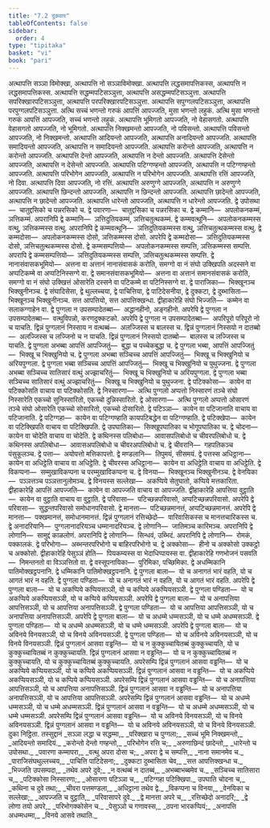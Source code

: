 ```yaml
---
title: "7.2 दुकवार"
tableOfContents: false
sidebar:
  order: 4
type: "tipitaka"
basket: "vi"
book: "pari"
---
```



<DynamicBreadcrumb />

<Division number="322" book="pari">

<Paragraph number="1446" book="pari">
अत्थापत्ति सञ्ञा विमोक्खा, अत्थापत्ति नो सञ्ञाविमोक्खा. अत्थापत्ति लद्धसमापत्तिकस्स, अत्थापत्ति न लद्धसमापत्तिकस्स. अत्थापत्ति सद्धम्मपटिसञ्ञुत्ता, अत्थापत्ति असद्धम्मपटिसञ्ञुत्ता. अत्थापत्ति सपरिक्खारपटिसञ्ञुत्ता, अत्थापत्ति परपरिक्खारपटिसञ्ञुत्ता. अत्थापत्ति सपुग्गलपटिसञ्ञुत्ता, अत्थापत्ति परपुग्गलपटिसञ्ञुत्ता. अत्थि सच्चं भणन्तो गरुकं आपत्तिं आपज्जति, मुसा भणन्तो लहुकं. अत्थि मुसा भणन्तो गरुकं आपत्तिं आपज्जति, सच्चं भणन्तो लहुकं. अत्थापत्ति भूमिगतो आपज्जति, नो वेहासगतो. अत्थापत्ति वेहासगतो आपज्जति, नो भूमिगतो. अत्थापत्ति निक्खमन्तो आपज्जति, नो पविसन्तो. अत्थापत्ति पविसन्तो आपज्जति, नो निक्खमन्तो. अत्थापत्ति आदियन्तो आपज्जति, अत्थापत्ति अनादियन्तो आपज्जति. अत्थापत्ति समादियन्तो आपज्जति, अत्थापत्ति न समादियन्तो आपज्जति. अत्थापत्ति करोन्तो आपज्जति, अत्थापत्ति न करोन्तो आपज्जति. अत्थापत्ति देन्तो आपज्जति, अत्थापत्ति न देन्तो आपज्जति. अत्थापत्ति देसेन्तो आपज्जति, अत्थापत्ति न देसेन्तो आपज्जति. अत्थापत्ति पटिग्गण्हन्तो आपज्जति, अत्थापत्ति न पटिग्गण्हन्तो आपज्जति. अत्थापत्ति परिभोगेन आपज्जति, अत्थापत्ति न परिभोगेन आपज्जति. अत्थापत्ति रत्तिं आपज्जति, नो दिवा. अत्थापत्ति दिवा आपज्जति, नो रत्तिं. अत्थापत्ति अरुणुग्गे आपज्जति, अत्थापत्ति न अरुणुग्गे आपज्जति. अत्थापत्ति छिन्दन्तो आपज्जति, अत्थापत्ति न छिन्दन्तो आपज्जति. अत्थापत्ति छादेन्तो आपज्जति, अत्थापत्ति न छादेन्तो आपज्जति. अत्थापत्ति धारेन्तो आपज्जति, अत्थापत्ति न धारेन्तो आपज्जति.
</Paragraph>

<Paragraph number="1447" book="pari">
द्वे उपोसथा—  चातुद्दसिको च पन्नरसिको च. द्वे पवारणा—  चातुद्दसिका च पन्नरसिका च. द्वे कम्मानि—  अपलोकनकम्मं, ञत्तिकम्मं. अपरानिपि द्वे कम्मानि—  ञत्तिदुतियकम्मं, ञत्तिचतुत्थकम्मं. द्वे कम्मवत्थूनि—  अपलोकनकम्मस्स वत्थु, ञत्तिकम्मस्स वत्थु. अपरानिपि द्वे कम्मवत्थूनि—  ञत्तिदुतियकम्मस्स वत्थु, ञत्तिचतुत्थकम्मस्स वत्थु. द्वे कम्मदोसा—  अपलोकनकम्मस्स दोसो, ञत्तिकम्मस्स दोसो. अपरेपि द्वे कम्मदोसा—  ञत्तिदुतियकम्मस्स दोसो, ञत्तिचतुत्थकम्मस्स दोसो. द्वे कम्मसम्पत्तियो—  अपलोकनकम्मस्स सम्पत्ति, ञत्तिकम्मस्स सम्पत्ति. अपरापि द्वे कम्मसम्पत्तियो—  ञत्तिदुतियकम्मस्स सम्पत्ति, ञत्तिचतुत्थकम्मस्स सम्पत्ति. द्वे नानासंवासकभूमियो—  अत्तना वा अत्तानं नानासंवासकं करोति, समग्गो वा नं संघो उक्खिपति अदस्सने वा अप्पटिकम्मे वा अप्पटिनिस्सग्गे वा. द्वे समानसंवासकभूमियो—  अत्तना वा अत्तानं समानसंवासकं करोति, समग्गो वा नं संघो उक्खित्तं ओसारेति दस्सने वा पटिकम्मे वा पटिनिस्सग्गे वा. द्वे पाराजिका—  भिक्खूनञ्च भिक्खुनीनञ्च. द्वे संघादिसेसा, द्वे थुल्लच्चया, द्वे पाचित्तिया, द्वे पाटिदेसनीया, द्वे दुक्कटा, द्वे दुब्भासिता—  भिक्खूनञ्च भिक्खुनीनञ्च. सत्त आपत्तियो, सत्त आपत्तिक्खन्धा. द्वीहाकारेहि संघो भिज्जति—  कम्मेन वा सलाकग्गाहेन वा.
</Paragraph>

<Paragraph number="1448" book="pari">
द्वे पुग्गला न उपसम्पादेतब्बा—  अद्धानहीनो, अङ्गहीनो. अपरेपि द्वे पुग्गला न उपसम्पादेतब्बा—  वत्थुविपन्नो, करणदुक्कटको. अपरेपि द्वे पुग्गला न उपसम्पादेतब्बा—  अपरिपूरो परिपूरो नो च याचति. द्विन्नं पुग्गलानं निस्साय न वत्थब्बं—  अलज्जिस्स च बालस्स च. द्विन्नं पुग्गलानं निस्सयो न दातब्बो—  अलज्जिस्स च लज्जिनो च न याचति. द्विन्नं पुग्गलानं निस्सयो दातब्बो—  बालस्स च लज्जिस्स च याचति. द्वे पुग्गला अभब्बा आपत्तिं आपज्जितुं—  बुद्धा च पच्चेकबुद्धा च. द्वे पुग्गला भब्बा, आपत्तिं आपज्जितुं—  भिक्खू च भिक्खुनियो च. द्वे पुग्गला अभब्बा सञ्चिच्च आपत्तिं आपज्जितुं—  भिक्खू च भिक्खुनियो च अरियपुग्गला. द्वे पुग्गला भब्बा सञ्चिच्च आपत्तिं आपज्जितुं—  भिक्खू च भिक्खुनियो च पुथुज्जना. द्वे पुग्गला अभब्बा सञ्चिच्च सातिसारं वत्थुं अज्झाचरितुं—  भिक्खू च भिक्खुनियो च अरियपुग्गला. द्वे पुग्गला भब्बा सञ्चिच्च सातिसारं वत्थुं अज्झाचरितुं—  भिक्खू च भिक्खुनियो च पुथुज्जना.
</Paragraph>

<Paragraph number="1449" book="pari">
द्वे पटिक्कोसा—  कायेन वा पटिक्कोसति वाचाय वा पटिक्कोसति. द्वे निस्सारणा—  अत्थि पुग्गलो अप्पत्तो निस्सारणं तञ्चे संघो निस्सारेति एकच्चो सुनिस्सारितो, एकच्चो दुन्निस्सारितो. द्वे ओसारणा—  अत्थि पुग्गलो अप्पत्तो ओसारणं तञ्चे संघो ओसारेति एकच्चो सोसारितो, एकच्चो दोसारितो. द्वे पटिञ्ञा—  कायेन वा पटिजानाति वाचाय वा पटिजानाति. द्वे पटिग्गहा—  कायेन वा पटिग्गण्हाति कायपटिबद्धेन वा पटिग्गण्हाति. द्वे पटिक्खेपा—  कायेन वा पटिक्खिपति वाचाय वा पटिक्खिपति. द्वे उपघातिका—  सिक्खूपघातिका च भोगूपघातिका च. द्वे चोदना—  कायेन वा चोदेति वाचाय वा चोदेति. द्वे कथिनस्स पलिबोधा—  आवासपलिबोधो च चीवरपलिबोधो च. द्वे कथिनस्स अपलिबोधा—  आवासअपलिबोधो च चीवरअपलिबोधो च. द्वे चीवरानि—  गहपतिकञ्च पंसुकूलञ्च. द्वे पत्ता—  अयोपत्तो मत्तिकापत्तो. द्वे मण्डलानि—  तिपुमयं, सीसमयं. द्वे पत्तस्स अधिट्ठाना—  कायेन वा अधिट्ठेति वाचाय वा अधिट्ठेति. द्वे चीवरस्स अधिट्ठाना—  कायेन वा अधिट्ठेति वाचाय वा अधिट्ठेति. द्वे विकप्पना—  सम्मुखाविकप्पना च परम्मुखाविकप्पना च. द्वे विनया—  भिक्खूनञ्च भिक्खुनीनञ्च. द्वे वेनयिका—  पञ्ञत्तञ्च पञ्ञत्तानुलोमञ्च. द्वे विनयस्स सल्लेखा—  अकप्पिये सेतुघातो, कप्पिये मत्तकारिता. द्वीहाकारेहि आपत्तिं आपज्जति—  कायेन वा आपज्जति वाचाय वा आपज्जति. द्वीहाकारेहि आपत्तिया वुट्ठाति—  कायेन वा वुट्ठाति वाचाय वा वुट्ठाति. द्वे परिवासा—  पटिच्छन्नपरिवासो, अप्पटिच्छन्नपरिवासो. अपरेपि द्वे परिवासा—  सुद्धन्तपरिवासो समोधानपरिवासो. द्वे मानत्ता—  पटिच्छन्नमानत्तं, अप्पटिच्छन्नमानत्तं. अपरेपि द्वे मानत्ता—  पक्खमानत्तं, समोधानमानत्तं. द्विन्नं पुग्गलानं रत्तिच्छेदो—  पारिवासिकस्स च मानत्तचारिकस्स च. द्वे अनादरियानि—  पुग्गलानादरियञ्च धम्मानादरियञ्च. द्वे लोणानि—  जातिमञ्च कारिमञ्च. अपरानिपि द्वे लोणानि—  सामुद्दं काळलोणं. अपरानिपि द्वे लोणानि—  सिन्धवं, उब्भिदं. अपरानिपि द्वे लोणानि—  रोमकं, पक्कालकं. द्वे परिभोगा—  अब्भन्तरपरिभोगो च बाहिरपरिभोगो च. द्वे अक्कोसा—  हीनो च अक्कोसो उक्कट्ठो च अक्कोसो. द्वीहाकारेहि पेसुञ्ञं होति—  पियकम्यस्स वा भेदाधिप्पायस्स वा. द्वीहाकारेहि गणभोजनं पसवति—  निमन्तनतो वा विञ्ञत्तितो वा. द्वे वस्सूपनायिका—  पुरिमिका, पच्छिमिका. द्वे अधम्मिकानि पातिमोक्खट्ठपनानि. द्वे धम्मिकानि पातिमोक्खट्ठपनानि.
</Paragraph>

<Paragraph number="1450" book="pari">
द्वे पुग्गला बाला—  यो च अनागतं भारं वहति, यो च आगतं भारं न वहति. द्वे पुग्गला पण्डिता—  यो च अनागतं भारं न वहति, यो च आगतं भारं वहति. अपरेपि द्वे पुग्गला बाला—  यो च अकप्पिये कप्पियसञ्ञी, यो च कप्पिये अकप्पियसञ्ञी. द्वे पुग्गला पण्डिता—  यो च अकप्पिये अकप्पियसञ्ञी, यो च कप्पिये कप्पियसञ्ञी. अपरेपि द्वे पुग्गला बाला—  यो च अनापत्तिया आपत्तिसञ्ञी, यो च आपत्तिया अनापत्तिसञ्ञी. द्वे पुग्गला पण्डिता—  यो च आपत्तिया आपत्तिसञ्ञी, यो च अनापत्तिया अनापत्तिसञ्ञी. अपरेपि द्वे पुग्गला बाला—  यो च अधम्मे धम्मसञ्ञी, यो च धम्मे अधम्मसञ्ञी. द्वे पुग्गला पण्डिता—  यो च अधम्मे अधम्मसञ्ञी, यो च धम्मे धम्मसञ्ञी. अपरेपि द्वे पुग्गला बाला—  यो च अविनये विनयसञ्ञी, यो च विनये अविनयसञ्ञी. द्वे पुग्गला पण्डिता—  यो च अविनये अविनयसञ्ञी, यो च विनये विनयसञ्ञी.
</Paragraph>

<Paragraph number="1451" book="pari">
द्विन्नं पुग्गलानं आसवा वड्ढन्ति—  यो च न कुक्कुच्चायितब्बं कुक्कुच्चायति, यो च कुक्कुच्चायितब्बं न कुक्कुच्चायति. द्विन्नं पुग्गलानं आसवा न वड्ढन्ति—  यो च न कुक्कुच्चायितब्बं न कुक्कुच्चायति, यो च कुक्कुच्चायितब्बं कुक्कुच्चायति. अपरेसम्पि द्विन्नं पुग्गलानं आसवा वड्ढन्ति—  यो च अकप्पिये कप्पियसञ्ञी, यो च कप्पिये अकप्पियसञ्ञी. द्विन्नं पुग्गलानं आसवा न वड्ढन्ति—  यो च अकप्पिये अकप्पियसञ्ञी, यो च कप्पिये कप्पियसञ्ञी. अपरेसम्पि द्विन्नं पुग्गलानं आसवा वड्ढन्ति—  यो च अनापत्तिया आपत्तिसञ्ञी, यो च आपत्तिया अनापत्तिसञ्ञी. द्विन्नं पुग्गलानं आसवा न वड्ढन्ति—  यो च अनापत्तिया अनापत्तिसञ्ञी, यो च आपत्तिया आपत्तिसञ्ञी. अपरेसम्पि द्विन्नं पुग्गलानं आसवा वड्ढन्ति—  यो च अधम्मे धम्मसञ्ञी, यो च धम्मे अधम्मसञ्ञी. द्विन्नं पुग्गलानं आसवा न वड्ढन्ति—  यो च अधम्मे अधम्मसञ्ञी, यो च धम्मे धम्मसञ्ञी. अपरेसम्पि द्विन्नं पुग्गलानं आसवा वड्ढन्ति—  यो च अविनये विनयसञ्ञी, यो च विनये अविनयसञ्ञी. द्विन्नं पुग्गलानं आसवा न वड्ढन्ति—  यो च अविनये अविनयसञ्ञी, यो च विनये विनयसञ्ञी.

</Paragraph>
</Division>

<Paragraph number="1452" type="center" book="pari">
दुका निट्ठिता.



</Paragraph>

<Paragraph number="1453" type="center" book="pari">
तस्सुद्दानं


</Paragraph>

<Paragraph number="1454" type="verses" book="pari">
_सञ्ञा लद्धा च सद्धम्मा,_  
_परिक्खारा च पुग्गला;_  
_सच्चं भूमि निक्खमन्तो,_  
_आदियन्तो समादियं._  

</Paragraph>

<Paragraph number="1455" type="verses" book="pari">
_करोन्तो देन्तो गण्हन्तो,_  
_परिभोगेन रत्ति च;_  
_अरुणाछिन्दं छादेन्तो,_  
_धारेन्तो च उपोसथा._  

</Paragraph>

<Paragraph number="1456" type="verses" book="pari">
_पवारणा कम्मापरा,_  
_वत्थु अपरा दोसा च;_  
_अपरा द्वे च सम्पत्ति,_  
_नाना समानमेव च._  

</Paragraph>

<Paragraph number="1457" type="verses" book="pari">
_पाराजिसंघथुल्लच्चय,_  
_पाचित्ति पाटिदेसना;_  
_दुक्कटा दुब्भासिता चेव,_  
_सत्त आपत्तिक्खन्धा च._  

</Paragraph>

<Paragraph number="1458" type="verses" book="pari">
_भिज्जति उपसम्पदा,_  
_तथेव अपरे दुवे;_  
_न वत्थब्बं न दातब्बं,_  
_अभब्बाभब्बमेव च._  

</Paragraph>

<Paragraph number="1459" type="verses" book="pari">
_सञ्चिच्च सातिसारा च,_  
_पटिक्कोसा निस्सारणा;_  
_ओसारणा पटिञ्ञा च,_  
_पटिग्गहा पटिक्खिपा._  

</Paragraph>

<Paragraph number="1460" type="verses" book="pari">
उपघाति चोदना च,_  
_कथिना च दुवे तथा;_  
_चीवरा पत्तमण्डला,_  
_अधिट्ठाना तथेव द्वे._  

</Paragraph>

<Paragraph number="1461" type="verses" book="pari">
_विकप्पना च विनया,_  
_वेनयिका च सल्लेखा;_  
_आपज्जति च वुट्ठाति,_  
_परिवासापरे दुवे._  

</Paragraph>

<Paragraph number="1462" type="verses" book="pari">
_द्वे मानत्ता अपरे च,_  
_रत्तिच्छेदो अनादरि;_  
_द्वे लोणा तयो अपरे,_  
_परिभोगक्कोसेन च._  

</Paragraph>

<Paragraph number="1463" type="verses" book="pari">
_पेसुञ्ञो च गणावस्स,_  
_ठपना भारकप्पियं;_  
_अनापत्ति अधम्मधम्मा,_  
_विनये आसवे तथाति._
</Paragraph>